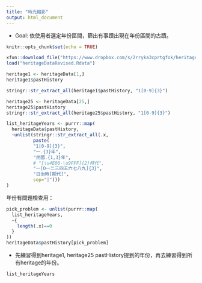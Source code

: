 ```yaml
---
title: "時光縮影"
output: html_document
---
```


  * Goal: 依使用者選定年份區間，篩出有事蹟出現在年份區間的古蹟。

```r
knitr::opts_chunk$set(echo = TRUE)
```

```r
xfun::download_file("https://www.dropbox.com/s/2rryka3cprtgfok/heritageDataRevised.Rdata?dl=1", mode="wb")
load("heritageDataRevised.Rdata")
```

```r
heritage1 <- heritageData[1,]
heritage1$pastHistory
```
```r
stringr::str_extract_all(heritage1$pastHistory, "1[0-9]{3}")
```


```r
heritage25 <- heritageData[25,]
heritage25$pastHistory
stringr::str_extract_all(heritage25$pastHistory, "1[0-9]{3}")

```

```r
list_heritageYears <- purrr::map(
  heritageData$pastHistory,
  ~unlist(stringr::str_extract_all(.x,
          paste(
          "1[0-9]{3}",
          "一.{3}年",
          "民國.{1,3}年",
          # "[\u4E00-\u9FFF]{2}時代", 
          "一[O一二三四五六七八九]{3}",
          "日治時[期代]",
          sep="|")))
)
```

年份有問題檢查用：
```r
pick_problem <- unlist(purrr::map(
  list_heritageYears,
  ~{
    length(.x)==0
  }
))
heritageData$pastHistory[pick_problem]
```


  * 先練習得到heritage1, heritage25 pastHistory提到的年份，再去練習得到所有heritage的年份。

```r
list_heritageYears
```

